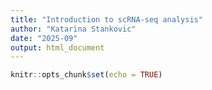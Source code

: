 ```yaml
---
title: "Introduction to scRNA-seq analysis"
author: "Katarina Stankovic"
date: "2025-09"
output: html_document
---
```


```r
knitr::opts_chunk$set(echo = TRUE)
```

